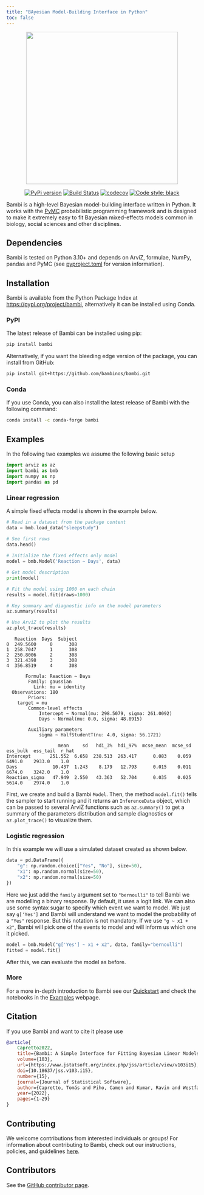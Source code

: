 ```yaml
---
title: "BAyesian Model-Building Interface in Python"
toc: false
---
```


<center>
<img src="https://raw.githubusercontent.com/bambinos/bambi/main/docs/logos/RGB/Bambi_logo.png" width=400></img>
</center>

<center>

[![PyPi version](https://badge.fury.io/py/bambi.svg)](https://badge.fury.io/py/bambi)
[![Build Status](https://github.com/bambinos/bambi/actions/workflows/test.yml/badge.svg)](https://github.com/bambinos/bambi/actions/workflows/test.yml)
[![codecov](https://codecov.io/gh/bambinos/bambi/branch/master/graph/badge.svg?token=ZqH0KCLKAE)](https://codecov.io/gh/bambinos/bambi)
[![Code style: black](https://img.shields.io/badge/code%20style-black-000000.svg)](https://github.com/ambv/black)

</center>


Bambi is a high-level Bayesian model-building interface written in Python. 
It works with the [PyMC](https://www.pymc.io/) probabilistic programming framework and is
designed to make it extremely easy to fit Bayesian mixed-effects models common in biology,
social sciences and other disciplines.


## Dependencies

Bambi is tested on Python 3.10+ and depends on ArviZ, formulae, NumPy, pandas and PyMC 
(see [pyproject.toml](https://github.com/bambinos/bambi/blob/main/pyproject.toml) 
for version information).

## Installation

Bambi is available from the Python Package Index at 
[https://pypi.org/project/bambi](https://pypi.org/project/bambi), alternatively it can be 
installed using Conda.

### PyPI

The latest release of Bambi can be installed using pip:

```bash
pip install bambi
```

Alternatively, if you want the bleeding edge version of the package, you can install from
 GitHub:
   
```bash
pip install git+https://github.com/bambinos/bambi.git
```

### Conda

If you use Conda, you can also install the latest release of Bambi with the following command:

```bash
conda install -c conda-forge bambi
```

## Examples

In the following two examples we assume the following basic setup

```python
import arviz as az
import bambi as bmb
import numpy as np
import pandas as pd
```

### Linear regression

A simple fixed effects model is shown in the example below.

```python
# Read in a dataset from the package content
data = bmb.load_data("sleepstudy")

# See first rows
data.head()
 
# Initialize the fixed effects only model
model = bmb.Model('Reaction ~ Days', data)

# Get model description
print(model)

# Fit the model using 1000 on each chain
results = model.fit(draws=1000)

# Key summary and diagnostic info on the model parameters
az.summary(results)

# Use ArviZ to plot the results
az.plot_trace(results)
```
``` 
   Reaction  Days  Subject
0  249.5600     0      308
1  258.7047     1      308
2  250.8006     2      308
3  321.4398     3      308
4  356.8519     4      308
```
```
       Formula: Reaction ~ Days
        Family: gaussian
          Link: mu = identity
  Observations: 180
        Priors:
    target = mu
        Common-level effects
            Intercept ~ Normal(mu: 298.5079, sigma: 261.0092)
            Days ~ Normal(mu: 0.0, sigma: 48.8915)

        Auxiliary parameters
            sigma ~ HalfStudentT(nu: 4.0, sigma: 56.1721)
```
```
                   mean     sd   hdi_3%  hdi_97%  mcse_mean  mcse_sd  ess_bulk  ess_tail  r_hat
Intercept       251.552  6.658  238.513  263.417      0.083    0.059    6491.0    2933.0    1.0
Days             10.437  1.243    8.179   12.793      0.015    0.011    6674.0    3242.0    1.0
Reaction_sigma   47.949  2.550   43.363   52.704      0.035    0.025    5614.0    2974.0    1.0
```

First, we create and build a Bambi `Model`. Then, the method `model.fit()` tells the sampler to start
running and it returns an `InferenceData` object, which can be passed to several ArviZ functions
such as `az.summary()` to get a summary of the parameters distribution and sample diagnostics or
`az.plot_trace()` to visualize them.

### Logistic regression

In this example we will use a simulated dataset created as shown below.

```python
data = pd.DataFrame({
    "g": np.random.choice(["Yes", "No"], size=50),
    "x1": np.random.normal(size=50),
    "x2": np.random.normal(size=50)
})
```

Here we just add the `family` argument set to `"bernoulli"` to tell Bambi we are modelling a binary
response. By default, it uses a logit link. We can also use some syntax sugar to specify which event
we want to model. We just say `g['Yes']` and Bambi will understand we want to model the probability
of a `"Yes"` response. But this notation is not mandatory. If we use `"g ~ x1 + x2"`, Bambi will
pick one of the events to model and will inform us which one it picked.

```python
model = bmb.Model("g['Yes'] ~ x1 + x2", data, family="bernoulli")
fitted = model.fit()
```

After this, we can evaluate the model as before. 

### More

For a more in-depth introduction to Bambi see our [Quickstart](https://github.com/bambinos/bambi#quickstart) and check the notebooks in the [Examples](https://bambinos.github.io/bambi/notebooks/) webpage.

## Citation

If you use Bambi and want to cite it please use

```bibtex
@article{
    Capretto2022,
    title={Bambi: A Simple Interface for Fitting Bayesian Linear Models in Python},
    volume={103},
    url={https://www.jstatsoft.org/index.php/jss/article/view/v103i15},
    doi={10.18637/jss.v103.i15},
    number={15},
    journal={Journal of Statistical Software},
    author={Capretto, Tomás and Piho, Camen and Kumar, Ravin and Westfall, Jacob and Yarkoni, Tal and Martin, Osvaldo A},
    year={2022},
    pages={1–29}
}
```

## Contributing

We welcome contributions from interested individuals or groups! 
For information about contributing to Bambi, check out our instructions, policies, 
and guidelines [here](https://github.com/bambinos/bambi/blob/main/CONTRIBUTING.md).

## Contributors

See the [GitHub contributor page](https://github.com/bambinos/bambi/graphs/contributors).
